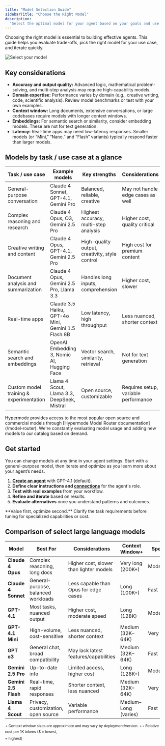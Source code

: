 ```yaml
---
title: "Model Selection Guide"
sidebarTitle: "Choose the Right Model"
description:
  "Select the optimal model for your agent based on your goals and use case."
---
```


Choosing the right model is essential to building effective agents. This guide helps you evaluate trade-offs, pick the right model for your use case, and iterate quickly.

![Select your model](/images/agents/model-selection.png)

## Key considerations
- **Accuracy and output quality:** Advanced logic, mathematical problem-solving, and multi-step analysis may require high-capability models.
- **Domain expertise:** Performance varies by domain (e.g., creative writing, code, scientific analysis). Review model benchmarks or test with your own examples.
- **Context window:** Long documents, extensive conversations, or large codebases require models with longer context windows.
- **Embeddings:** For semantic search or similarity, consider embedding models. These are not for text generation.
- **Latency:** Real-time apps may need low-latency responses. Smaller models (or “Mini,” “Nano,” and “Flash” variants) typically respond faster than larger models.

## Models by task / use case at a glance
| Task / use case | Example models | Key strengths | Considerations |
| --- | --- | --- | --- |
| General-purpose conversation | Claude 4 Sonnet, GPT-4.1, Gemini Pro | Balanced, reliable, creative | May not handle edge cases as well |
| Complex reasoning and research | Claude 4 Opus, O3, Gemini 2.5 Pro | Highest accuracy, multi-step analysis | Higher cost, quality critical |
| Creative writing and content | Claude 4 Opus, GPT-4.1, Gemini 2.5 Pro | High-quality output, creativity, style control | High cost for premium content |
| Document analysis and summarization | Claude 4 Opus, Gemini 2.5 Pro, Llama 3.3 | Handles long inputs, comprehension | Higher cost, slower |
| Real-time apps | Claude 3.5 Haiku, GPT-4o Mini, Gemini 1.5 Flash 8B | Low latency, high throughput | Less nuanced, shorter context |
| Semantic search and embeddings | OpenAI Embedding 3, Nomic AI, Hugging Face | Vector search, similarity, retrieval | Not for text generation |
| Custom model training & experimentation | Llama 4 Scout, Llama 3.3, DeepSeek, Mistral | Open source, customizable | Requires setup, variable performance |

<Note>
Hypermode provides access to the most popular open source and commercial models through [Hypermode Model Router documentation](/model-router). We're constantly evaluating model usage and adding new models to our catalog based on demand.
</Note>

## Get started

You can change models at any time in your agent settings. Start with a general-purpose model, then iterate and optimize as you learn more about your agent’s needs.

1. [**Create an agent**](/create-agent) with GPT-4.1 (default).
2. **Define clear instructions and [connections](/connections)** for the agent's role.
3. **Test with real examples** from your workflow.
4. **Refine and iterate** based on results.
5. **Evaluate alternatives** once you understand patterns and outcomes.

<Tip>
**Value first, optimize second.** Clarify the task requirements before tuning for
specialized capabilities or cost.
</Tip>

## Comparison of select large language models

| Model | Best For | Considerations | Context Window+ | Speed | Cost++ |
| --- | --- | --- | --- | --- | --- |
| **Claude 4 Opus** | Complex reasoning, long docs | Higher cost, slower than lighter models | Very long (200K+) | Moderate | $$$$ |
| **Claude 4 Sonnet** | General-purpose, balanced workloads | Less capable than Opus for edge cases | Long (100K+) | Fast | $$$ |
| **GPT-4.1** | Most tasks, nuanced output | Higher cost, moderate speed | Long (128K) | Moderate | $$$ |
| **GPT-4.1 Mini** | High-volume, cost-sensitive | Less nuanced, shorter context | Medium (32K–64K) | Very Fast | $$ |
| **GPT o3** | General chat, broad compatibility | May lack latest features/capabilities | Medium (32K–64K) | Fast | $$ |
| **Gemini 2.5 Pro** | Up-to-date info | Limited access, higher cost | Long (128K+) | Moderate | $$$ |
| **Gemini 2.5 Flash** | Real-time, rapid responses | Shorter context, less nuanced | Medium (32K–64K) | Very Fast | $$ |
| **Llama 4 Scout** | Privacy, customization, open source | Variable performance | Medium–Long (varies) | Fast | $ |

<sup>+ Context window sizes are approximate and may vary by deployment/version.</sup>
<sup>++ Relative cost per 1K tokens ($ = lowest, $$$$ = highest)</sup>
